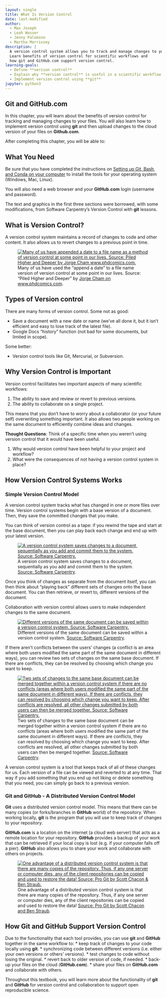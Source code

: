 ```yaml
---
layout: single
title: What Is Version Control
date: last-modified
author:
  - Max Joseph
  - Leah Wasser
  - Jenny Palomino
  - Martha Morrissey
description: |
  A version control system allows you to track and manage changes to your files.
  Learn benefits of version control for scientific workflows and
  how git and GitHub.com support version control.
learning-goals: 
  - Define **version control**
  - Explain why **version control** is useful in a scientific workflow
  - Implement version control using **git**
jupyter: python3
---
```


## Git and GitHub.com

In this chapter, you will learn about the benefits of version control for tracking and managing changes to your files. You will also learn how to implement version control using **git** and then upload changes to the cloud version of your files on **Github.com**. 

After completing this chapter, you will be able to:




## <i class="fa fa-check-square-o fa-2" aria-hidden="true"></i> What You Need

Be sure that you have completed the instructions on <a href="{{ site.url }}/workshops/setup-earth-analytics-python/setup-git-bash-conda/">Setting up Git, Bash, and Conda on your computer</a> to install the tools for your operating system (Windows, Mac, Linux). 

You will also need a web browser and your **GitHub.com** login (username and password).

</div>

The text and graphics in the first three sections were borrowed, with some modifications, from Software Carpentry’s Version Control with **git** lessons.

## What is Version Control?

A version control system maintains a record of changes to code and other content. It also allows us to revert changes to a previous point in time.

<figure>
   <a href="{{ site.url }}/images/earth-analytics/git-version-control/final-doc-phd-comics.gif">
   <img src="{{ site.url }}/images/earth-analytics/git-version-control/final-doc-phd-comics.gif" alt="Many of us have appended a date to a file name as a method of version control at some point in our lives. Source: Piled Higher and Deeper by Jorge Cham www.phdcomics.com."></a>
   <figcaption> Many of us have used the "append a date" to a file name version of version control at some point in our lives. Source: "Piled Higher and Deeper" by <a href="http://phdcomics.com/comics/archive/phd101212s.gif">Jorge Cham on www.phdcomics.com</a>.
   </figcaption>
</figure>

## Types of Version control

There are many forms of version control. Some not as good:

* Save a document with a new date or name (we’ve all done it, but it isn’t efficient and easy to lose track of the latest file).
* Google Docs “history” function (not bad for some documents, but limited in scope).

Some better:

* Version control tools like Git, Mercurial, or Subversion.

## Why Version Control is Important

Version control facilitates two important aspects of many scientific workflows:

1. The ability to save and review or revert to previous versions.
2. The ability to collaborate on a single project.

This means that you don’t have to worry about a collaborator (or your future self) overwriting something important. It also allows two people working on the same document to efficiently combine ideas and changes.


<div class="notice--success" markdown="1">

<i class="fa fa-star"></i>**Thought Questions**: Think of a specific time when you weren’t using version control that it would have been useful.

1. Why would version control have been helpful to your project and workflow?
2. What were the consequences of not having a version control system in place?

</div>


## How Version Control Systems Works

### Simple Version Control Model

A version control system tracks what has changed in one or more files over 
time. Version control systems begin with a base version of a document. Then, 
they save the committed changes that you make. 

You can think of version control as a tape: if you rewind the tape and 
start at the base document, then you can play back each change and end 
up with your latest version.

<figure>
   <a href="{{ site.url }}/images/earth-analytics/git-version-control/git-play-changes.png">
   <img src="{{ site.url }}/images/earth-analytics/git-version-control/git-play-changes.png" alt="A version control system saves changes to a document, sequentially as you add and commit them to the system. Source: Software Carpentry."></a>
   <figcaption> A version control system saves changes to a document, sequentially as you add and commit them to the system. <a href="http://swcarpentry.github.io/git-novice/fig/play-changes.svg">Source: Software Carpentry</a>.
   </figcaption>
</figure>

Once you think of changes as separate from the document itself, you can then think about “playing back” different sets of changes onto the base document. You can then retrieve, or revert to, different versions of the document.

Collaboration with version control allows users to make independent changes to the same document.

<figure>
   <a href="{{ site.url }}/images/earth-analytics/git-version-control/git-versions.png">
   <img src="{{ site.url }}/images/earth-analytics/git-version-control/git-versions.png" alt="Different versions of the same document can be saved within a version control system. Source: Software Carpentry."></a>
   <figcaption> Different versions of the same document can be saved within a version control system. <a href="http://swcarpentry.github.io/git-novice/fig/versions.svg">Source: Software Carpentry</a>.
   </figcaption>
</figure>

If there aren’t conflicts between the users’ changes (a conflict is an area where both users modified the same part of the same document in different ways), you can review two sets of changes on the same base document. If there are conflicts, they can be resolved by choosing which change you want to keep.

<figure>
   <a href="{{ site.url }}/images/earth-analytics/git-version-control/git-merge.png">
   <img src="{{ site.url }}/images/earth-analytics/git-version-control/git-merge.png" alt="Two sets of changes to the same base document can be merged together within a version control system if there are no conflicts (areas where both users modified the same part of the same document in different ways). If there are conflicts, they can resolved by choosing which change you want to keep. After conflicts are resolved, all other changes submitted by both users can then be merged together. Source: Software Carpentry."></a>
   <figcaption> Two sets of changes to the same base document can be merged together within a version control system if there are no conflicts (areas where both users modified the same part of the same document in different ways). If there are conflicts, they can resolved by choosing which change you want to keep. After conflicts are resolved, all other changes submitted by both users can then be merged together. <a href="http://swcarpentry.github.io/git-novice/fig/merge.svg">Source: Software Carpentry</a>.
   </figcaption>
</figure>

A version control system is a tool that keeps track of all of these changes for us. 
Each version of a file can be viewed and reverted to at any time. That way if you 
add something that you end up not liking or delete something that you need, you can 
simply go back to a previous version. 


### Git and GitHub - A Distributed Version Control Model

**Git** uses a distributed version control model. This means that there can be 
many copies (or forks/branches in **GitHub** world) of the repository. When 
working locally, **git** is the program that you will use to keep track of 
changes to your repository. 

**GitHub.com** is a location on the internet (a cloud web server) that acts as a remote location for your repository. **GitHub** provides a backup of your work that can be retrieved if your local copy is lost (e.g. if your computer falls off a pier). **GitHub** also allows you to share your work and collaborate with others on projects.

<figure>
   <a href="{{ site.url }}/images/earth-analytics/git-version-control/git-distributed-version-control-model.png">
   <img src="{{ site.url }}/images/earth-analytics/git-version-control/git-distributed-version-control-model.png" alt="One advantage of a distributed version control system is that there are many copies of the repository. Thus, if any one server or computer dies, any of the client repositories can be copied and used to restore the data! Source: Pro Git by Scott Chacon & Ben Straub. "></a>
   <figcaption> One advantage of a distributed version control system is that there are many copies of the repository. Thus, if any one server or computer dies, any of the client repositories can be copied and used to restore the data! <a href="https://git-scm.com/book/en/v2/book/01-introduction/images/distributed.png">Source: Pro Git by Scott Chacon and Ben Straub</a>.
    </figcaption>
</figure>    

## How Git and GitHub Support Version Control

Due to the functionality that each tool provides, you can use **git** and **GitHub** together in the same workflow to:
* keep track of changes to your code locally using **git**.
* synchronizing code between different versions (i.e. either your own versions or others' versions).
* test changes to code without losing the original.
* revert back to older version of code, if needed.
* back-up your files on the cloud (**GitHub.com**).
* share your files on **GitHub.com** and collaborate with others.

Throughout this textbook, you will learn more about the functionality of **git** and **GitHub** for version control and collaboration to support open reproducible science.  

